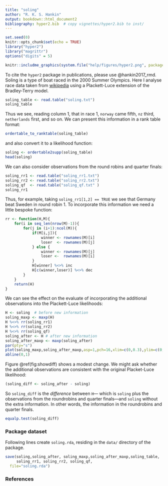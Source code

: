 ```yaml
---
title: "soling"
author: "R. K. S. Hankin"
output: bookdown::html_document2
bibliography: hyper2.bib  # copy vignettes/hyper2.bib to inst/
---
```


```r
set.seed(0)
knitr::opts_chunk$set(echo = TRUE)
library("hyper2")
library("magrittr")
options("digits" = 5)
```

```r
knitr::includme_graphics(system.file("help/figures/hyper2.png", package = "hyper2"))
```

To cite the `hyper2` package in publications, please use @hankin2017_rmd.
Soling is a type of boat raced in the 2000 Summer Olympics.  Here I
analyse race data taken from
[wikipedia](https://en.wikipedia.org/w/index.php?title=Sailing_at_the_2000_Summer_Olympics_\%E2\%80\%93_Soling&oldid=945362535)
using a Plackett-Luce extension of the Bradley-Terry model.


```r
soling_table <- read.table("soling.txt")
soling_table
```

Thus we see, reading column 1, that in race 1, `norway` came fifth,
`nz` third, `netherlands` first, and so on.  We can present this
information in a rank table format:

```r
ordertable_to_ranktable(soling_table)
```

and also convert it to a likelihood function:

```r
soling <- ordertable2supp(soling_table)
head(soling)
```

We can also consider observations from the round robins and quarter finals:

```r
soling_rr1 <- read.table("soling_rr1.txt")
soling_rr2 <- read.table("soling_rr2.txt")
soling_qf  <- read.table("soling_qf.txt" )
soling_rr1
```

Thus, for example, taking `soling_rr1[1,2] == TRUE` we see that
Germany beat Sweden in round robin 1.  To incorporate this information
we need a little bespoke function:

```r
rr <- function(H,M){
	for(i in seq_len(nrow(M)-1)){
		for(j in (i+1):ncol(M)){
			if(M[i,j]){
				winner <- rownames(M)[i]
				loser  <- rownames(M)[j]
			} else {
				winner <- rownames(M)[j]
				loser <-  rownames(M)[i]
			}
			H[winner] %<>% inc
			H[c(winner,loser)] %<>% dec
		}
	}
	return(H)
}
```

We can see the effect on the evaluate of incorporating the additional
observations into the Plackett-Luce likelihoods:

```r
H <- soling  # before new information
soling_maxp <- maxp(H) 
H %<>% rr(soling_rr1)
H %<>% rr(soling_rr2)
H %<>% rr(soling_qf)
soling_after <- H # after new information
soling_after_maxp <- maxp(soling_after)
par(pty="s")
plot(soling_maxp,soling_after_maxp,asp=1,pch=16,xlim=c(0,0.3),ylim=c(0,0.3))
abline(0,1)
```

Figure \@ref(fig:showdiff) shows a modest change.  We might ask
whether the additional observations are consistent with the original
Placket-Luce likelihood:

```r
(soling_diff <- soling_after - soling)
```

So `soling_diff` is the _difference_ between `H`--- which is `soling`
plus the observations from the roundrobins and quarter finals---and
`soling` without the extra information.  In other words, the
information in the roundrobins and quarter finals.

```r
equalp.test(soling_diff)
```


### Package dataset {-}

Following lines create `soling.rda`, residing in the `data/`
directory of the package.

```r
save(soling,soling_after, soling_maxp,soling_after_maxp,soling_table,
     soling_rr1, soling_rr2, soling_qf,
  file="soling.rda")
```

### References {-}